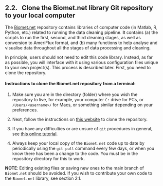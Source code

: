 ## 2.2. &nbsp; Clone the Biomet.net library Git repository to your local computer

The <a href="https://github.com/ubc-micromet/Biomet.net" target="_blank" rel="noopener noreferrer">Biomet.net</a> repository contains libraries of computer code (in Matlab, R, Python, etc.) related to running the data cleaning pipeline. It contains (a) the scripts to run the first, second, and third cleaning stages, as well as conversion to AmeriFlux format, and (b) many functions to help analyse and visualise data throughout all the stages of data processing and cleaning.

In principle, users should not need to edit this code library. Instead, as far as possible, you will interface with it using various configuration files unique to your own project(s). This process is described later. First, you need to clone the repository.

#### Instructions to clone the Biomet.net repository from a terminal:

 1. Make sure you are in the directory (folder) where you wish the repository to live, for example, your computer `C:` drive for PCs, or `/Users/<username>/` for Macs, or something similar depending on your preferences.

 2. Next, follow the instructions on <a href=https://www.educative.io/answers/how-to-clone-a-git-repository-using-the-command-line target="_blank" rel="noopener noreferrer">this website</a> to clone the repository.

 3. If you have any difficulties or are unsure of `git` procedures in general, see <a href="https://ecoflux-lab.github.io/Documentation/UsingGit.html" target="_blank" rel="noopener noreferrer">this online tutorial</a>.
 
 3. Always keep your local copy of the `Biomet.net` code up to date by periodically using the `git pull` command every few days, or when you know there has been a change to the code. You must be in the repository directory for this to work.

**NOTE**: Editing existing files or saving new ones to the main branch of `Biomet.net` should be avoided. If you wish to contribute your own code to the `Biomet.net` library, see section 2.1. 
